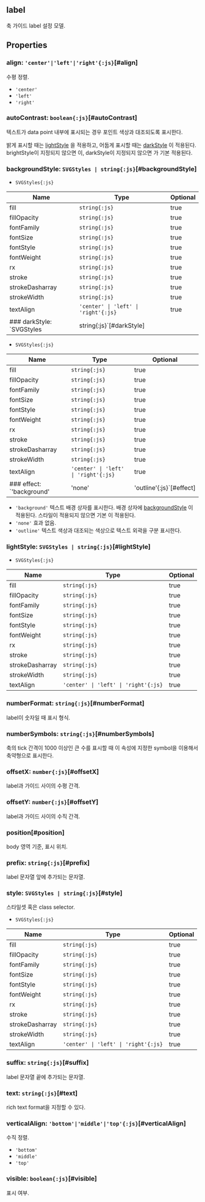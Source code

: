 ## **label**
축 가이드 label 설정 모델.
## Properties

### align: `'center'|'left'|'right'{:js}`[#align]
수평 정렬.  
- `'center'` 
- `'left'` 
- `'right'` 

<DefaultValue value="'left'" contents=""></DefaultValue>
### autoContrast: `boolean{:js}`[#autoContrast]
텍스트가 data point 내부에 표시되는 경우 포인트 색상과 대조되도록 표시한다.


밝게 표시할 때는 [lightStyle](#lightstyle) 을 적용하고,
어둡게 표시할 때는 [darkStyle](#darkstyle) 이 적용된다.
brightStyle이 지정되지 않으면 <Content type="expression" value="'rct-text-light'"></Content>이,
darkStyle이 지정되지 않으면 <Content type="expression" value="'rct-text-dark'"></Content>가 기본 적용된다.  
<DefaultValue value="true" contents=""></DefaultValue>
### backgroundStyle: `SVGStyles | string{:js}`[#backgroundStyle]
- `SVGStyles{:js}` 

| Name | Type | Optional |  
| ----- | ----- | ----- |  
| fill | `string{:js}` | true |  
| fillOpacity | `string{:js}` | true |  
| fontFamily | `string{:js}` | true |  
| fontSize | `string{:js}` | true |  
| fontStyle | `string{:js}` | true |  
| fontWeight | `string{:js}` | true |  
| rx | `string{:js}` | true |  
| stroke | `string{:js}` | true |  
| strokeDasharray | `string{:js}` | true |  
| strokeWidth | `string{:js}` | true |  
| textAlign | `'center' \| 'left' \| 'right'{:js}` | true |<DefaultValue value="undefined" contents=""></DefaultValue>
### darkStyle: `SVGStyles | string{:js}`[#darkStyle]
- `SVGStyles{:js}` 

| Name | Type | Optional |  
| ----- | ----- | ----- |  
| fill | `string{:js}` | true |  
| fillOpacity | `string{:js}` | true |  
| fontFamily | `string{:js}` | true |  
| fontSize | `string{:js}` | true |  
| fontStyle | `string{:js}` | true |  
| fontWeight | `string{:js}` | true |  
| rx | `string{:js}` | true |  
| stroke | `string{:js}` | true |  
| strokeDasharray | `string{:js}` | true |  
| strokeWidth | `string{:js}` | true |  
| textAlign | `'center' \| 'left' \| 'right'{:js}` | true |<DefaultValue value="undefined" contents=""></DefaultValue>
### effect: `'background'|'none'|'outline'{:js}`[#effect]
- `'background'` 텍스트 배경 상자를 표시한다.      배경 상자에 [backgroundStyle](#backgroundStyle) 이 적용된다.  스타일이 적용되지 않으면 기본 <Content type="expression" value="'rct-text-background'"></Content>이 적용된다.
- `'none'` 효과 없음.
- `'outline'` 텍스트 색상과 대조되는 색상으로 텍스트 외곽을 구분 표시한다.

<DefaultValue value="'none'" contents=""></DefaultValue>
### lightStyle: `SVGStyles | string{:js}`[#lightStyle]
- `SVGStyles{:js}` 

| Name | Type | Optional |  
| ----- | ----- | ----- |  
| fill | `string{:js}` | true |  
| fillOpacity | `string{:js}` | true |  
| fontFamily | `string{:js}` | true |  
| fontSize | `string{:js}` | true |  
| fontStyle | `string{:js}` | true |  
| fontWeight | `string{:js}` | true |  
| rx | `string{:js}` | true |  
| stroke | `string{:js}` | true |  
| strokeDasharray | `string{:js}` | true |  
| strokeWidth | `string{:js}` | true |  
| textAlign | `'center' \| 'left' \| 'right'{:js}` | true |<DefaultValue value="undefined" contents=""></DefaultValue>
### numberFormat: `string{:js}`[#numberFormat]
label이 숫자일 때 표시 형식.  
<DefaultValue value="undefined" contents=""></DefaultValue>
### numberSymbols: `string{:js}`[#numberSymbols]
축의 tick 간격이 1000 이상인 큰 수를 표시할 때 
이 속성에 지정한 symbol을 이용해서 축약형으로 표시한다.  
<DefaultValue value="undefined" contents=""></DefaultValue>
### offsetX: `number{:js}`[#offsetX]
label과 가이드 사이의 수평 간격.  
<DefaultValue value="3" contents=""></DefaultValue>
### offsetY: `number{:js}`[#offsetY]
label과 가이드 사이의 수직 간격.  
<DefaultValue value="3" contents=""></DefaultValue>
### position[#position]
body 영역 기준, 표시 위치.  


<DefaultValue value="GuideLabelPosition.INSIDE" contents=""></DefaultValue>
### prefix: `string{:js}`[#prefix]
label 문자열 앞에 추가되는 문자열.  
<DefaultValue value="undefined" contents=""></DefaultValue>
### style: `SVGStyles | string{:js}`[#style]
스타일셋 혹은 class selector.  
- `SVGStyles{:js}` 

| Name | Type | Optional |  
| ----- | ----- | ----- |  
| fill | `string{:js}` | true |  
| fillOpacity | `string{:js}` | true |  
| fontFamily | `string{:js}` | true |  
| fontSize | `string{:js}` | true |  
| fontStyle | `string{:js}` | true |  
| fontWeight | `string{:js}` | true |  
| rx | `string{:js}` | true |  
| stroke | `string{:js}` | true |  
| strokeDasharray | `string{:js}` | true |  
| strokeWidth | `string{:js}` | true |  
| textAlign | `'center' \| 'left' \| 'right'{:js}` | true |<DefaultValue value="undefined" contents=""></DefaultValue>
### suffix: `string{:js}`[#suffix]
label 문자열 끝에 추가되는 문자열.  
<DefaultValue value="undefined" contents=""></DefaultValue>
### text: `string{:js}`[#text]
rich text format을 지정할 수 있다.  
<DefaultValue value="undefined" contents=""></DefaultValue>
### verticalAlign: `'bottom'|'middle'|'top'{:js}`[#verticalAlign]
수직 정렬.  
- `'bottom'` 
- `'middle'` 
- `'top'` 

<DefaultValue value="'top'" contents=""></DefaultValue>
### visible: `boolean{:js}`[#visible]
표시 여부.  
<DefaultValue value="true" contents=""></DefaultValue>